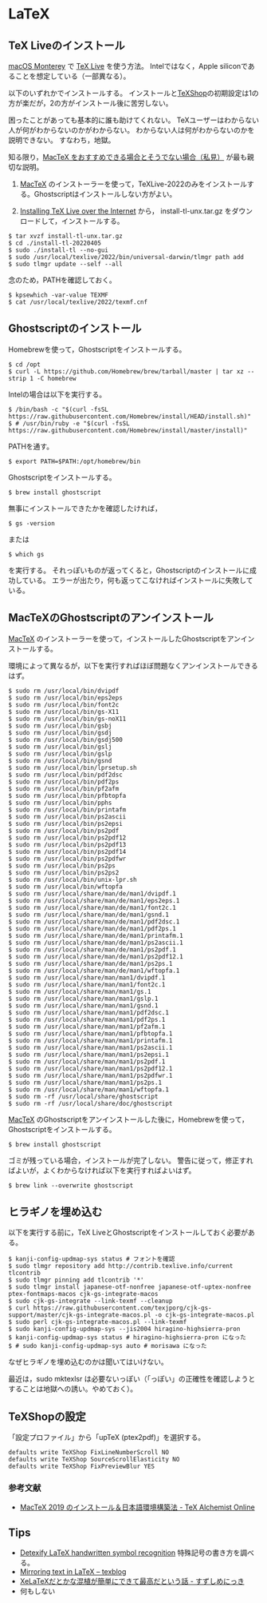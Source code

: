 # LaTeX {#LaTeX}

## TeX Liveのインストール

[macOS Monterey](https://www.apple.com/jp/macos/monterey/) で [TeX Live](https://www.tug.org/texlive/) を使う方法。
Intelではなく，Apple siliconであることを想定している（一部異なる）。

以下のいずれかでインストールする。
インストールと[TeXShop](https://pages.uoregon.edu/koch/texshop/)の初期設定は1の方が楽だが，2の方がインストール後に苦労しない。

困ったことがあっても基本的に誰も助けてくれない。
TeXユーザーはわからない人が何がわからないのかがわからない。
わからない人は何がわからないのかを説明できない。
すなわち，地獄。

知る限り，[MacTeX をおすすめできる場合とそうでない場合（私見）](https://blog.wtsnjp.com/2020/07/07/about-mactex/) が最も親切な説明。

1. [MacTeX](https://www.tug.org/mactex/) のインストーラーを使って，TeXLive-2022のみをインストールする。Ghostscriptはインストールしない方がよい。

1. [Installing TeX Live over the Internet](https://www.tug.org/texlive/acquire-netinstall.html) から，
install-tl-unx.tar.gz をダウンロードして，インストールする。
```
$ tar xvzf install-tl-unx.tar.gz
$ cd ./install-tl-20220405
$ sudo ./install-tl --no-gui
$ sudo /usr/local/texlive/2022/bin/universal-darwin/tlmgr path add
$ sudo tlmgr update --self --all
```

念のため，PATHを確認しておく。
```
$ kpsewhich -var-value TEXMF
$ cat /usr/local/texlive/2022/texmf.cnf
```

## Ghostscriptのインストール

Homebrewを使って，Ghostscriptをインストールする。

```
$ cd /opt
$ curl -L https://github.com/Homebrew/brew/tarball/master | tar xz --strip 1 -C homebrew
```

Intelの場合は以下を実行する。
```
$ /bin/bash -c "$(curl -fsSL https://raw.githubusercontent.com/Homebrew/install/HEAD/install.sh)"
$ # /usr/bin/ruby -e "$(curl -fsSL https://raw.githubusercontent.com/Homebrew/install/master/install)"
```

PATHを通す。
```
$ export PATH=$PATH:/opt/homebrew/bin
```

Ghostscriptをインストールする。
```
$ brew install ghostscript
```

無事にインストールできたかを確認したければ，
```
$ gs -version
```
または
```
$ which gs
```
を実行する。
それっぽいものが返ってくると，Ghostscriptのインストールに成功している。
エラーが出たり，何も返ってこなければインストールに失敗している。


## MacTeXのGhostscriptのアンインストール

[MacTeX](https://www.tug.org/mactex/) のインストーラーを使って，インストールしたGhostscriptをアンインストールする。

環境によって異なるが，以下を実行すればほぼ問題なくアンインストールできるはず。
```
$ sudo rm /usr/local/bin/dvipdf
$ sudo rm /usr/local/bin/eps2eps
$ sudo rm /usr/local/bin/font2c
$ sudo rm /usr/local/bin/gs-X11
$ sudo rm /usr/local/bin/gs-noX11
$ sudo rm /usr/local/bin/gsbj
$ sudo rm /usr/local/bin/gsdj
$ sudo rm /usr/local/bin/gsdj500
$ sudo rm /usr/local/bin/gslj
$ sudo rm /usr/local/bin/gslp
$ sudo rm /usr/local/bin/gsnd
$ sudo rm /usr/local/bin/lprsetup.sh
$ sudo rm /usr/local/bin/pdf2dsc
$ sudo rm /usr/local/bin/pdf2ps
$ sudo rm /usr/local/bin/pf2afm
$ sudo rm /usr/local/bin/pfbtopfa
$ sudo rm /usr/local/bin/pphs
$ sudo rm /usr/local/bin/printafm
$ sudo rm /usr/local/bin/ps2ascii
$ sudo rm /usr/local/bin/ps2epsi
$ sudo rm /usr/local/bin/ps2pdf
$ sudo rm /usr/local/bin/ps2pdf12
$ sudo rm /usr/local/bin/ps2pdf13
$ sudo rm /usr/local/bin/ps2pdf14
$ sudo rm /usr/local/bin/ps2pdfwr
$ sudo rm /usr/local/bin/ps2ps
$ sudo rm /usr/local/bin/ps2ps2
$ sudo rm /usr/local/bin/unix-lpr.sh
$ sudo rm /usr/local/bin/wftopfa
$ sudo rm /usr/local/share/man/de/man1/dvipdf.1
$ sudo rm /usr/local/share/man/de/man1/eps2eps.1
$ sudo rm /usr/local/share/man/de/man1/font2c.1
$ sudo rm /usr/local/share/man/de/man1/gsnd.1
$ sudo rm /usr/local/share/man/de/man1/pdf2dsc.1
$ sudo rm /usr/local/share/man/de/man1/pdf2ps.1
$ sudo rm /usr/local/share/man/de/man1/printafm.1
$ sudo rm /usr/local/share/man/de/man1/ps2ascii.1
$ sudo rm /usr/local/share/man/de/man1/ps2pdf.1
$ sudo rm /usr/local/share/man/de/man1/ps2pdf12.1
$ sudo rm /usr/local/share/man/de/man1/ps2ps.1
$ sudo rm /usr/local/share/man/de/man1/wftopfa.1
$ sudo rm /usr/local/share/man/man1/dvipdf.1
$ sudo rm /usr/local/share/man/man1/font2c.1
$ sudo rm /usr/local/share/man/man1/gs.1
$ sudo rm /usr/local/share/man/man1/gslp.1
$ sudo rm /usr/local/share/man/man1/gsnd.1
$ sudo rm /usr/local/share/man/man1/pdf2dsc.1
$ sudo rm /usr/local/share/man/man1/pdf2ps.1
$ sudo rm /usr/local/share/man/man1/pf2afm.1
$ sudo rm /usr/local/share/man/man1/pfbtopfa.1
$ sudo rm /usr/local/share/man/man1/printafm.1
$ sudo rm /usr/local/share/man/man1/ps2ascii.1
$ sudo rm /usr/local/share/man/man1/ps2epsi.1
$ sudo rm /usr/local/share/man/man1/ps2pdf.1
$ sudo rm /usr/local/share/man/man1/ps2pdf12.1
$ sudo rm /usr/local/share/man/man1/ps2pdfwr.1
$ sudo rm /usr/local/share/man/man1/ps2ps.1
$ sudo rm /usr/local/share/man/man1/wftopfa.1
$ sudo rm -rf /usr/local/share/ghostscript
$ sudo rm -rf /usr/local/share/doc/ghostscript
```

[MacTeX](https://www.tug.org/mactex/) のGhostscriptをアンインストールした後に，Homebrewを使って，Ghostscriptをインストールする。

```
$ brew install ghostscript
```

ゴミが残っている場合，インストールが完了しない。
警告に従って，修正すればよいが，よくわからなければ以下を実行すればよいはず。

```
$ brew link --overwrite ghostscript
```


## ヒラギノを埋め込む

以下を実行する前に，TeX LiveとGhostscriptをインストールしておく必要がある。

```
$ kanji-config-updmap-sys status # フォントを確認
$ sudo tlmgr repository add http://contrib.texlive.info/current tlcontrib
$ sudo tlmgr pinning add tlcontrib '*'
$ sudo tlmgr install japanese-otf-nonfree japanese-otf-uptex-nonfree ptex-fontmaps-macos cjk-gs-integrate-macos
$ sudo cjk-gs-integrate --link-texmf --cleanup
$ curl https://raw.githubusercontent.com/texjporg/cjk-gs-support/master/cjk-gs-integrate-macos.pl -o cjk-gs-integrate-macos.pl
$ sudo perl cjk-gs-integrate-macos.pl --link-texmf
$ sudo kanji-config-updmap-sys --jis2004 hiragino-highsierra-pron
$ kanji-config-updmap-sys status # hiragino-highsierra-pron になった
$ # sudo kanji-config-updmap-sys auto # morisawa になった
```
なぜヒラギノを埋め込むのかは聞いてはいけない。

最近は，sudo mktexlsr は必要ないっぽい（「っぽい」の正確性を確認しようとすることは地獄への誘い。やめておく）。


## TeXShopの設定

「設定プロファイル」から「upTeX (ptex2pdf)」を選択する。

```
defaults write TeXShop FixLineNumberScroll NO
defaults write TeXShop SourceScrollElasticity NO
defaults write TeXShop FixPreviewBlur YES
```

### 参考文献

- [MacTeX 2019 のインストール＆日本語環境構築法 - TeX Alchemist Online](https://doratex.hatenablog.jp/entry/20190502/1556775026)


## Tips

- [Detexify LaTeX handwritten symbol recognition](http://detexify.kirelabs.org/classify.html)
特殊記号の書き方を調べる。
- [Mirroring text in LaTeX – texblog](https://texblog.org/2013/11/19/mirroring-text-in-latex/)
- [XeLaTeXだとかな混植が簡単にできて最高だという話 - すずしめにっき](https://suzusime-log.hatenablog.jp/entry/2017/04/15/210327)
- \relax 何もしない
